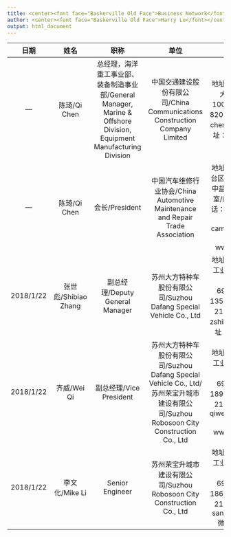 ```yaml
---
title: <center><font face="Baskerville Old Face">Business Network</font></center>
author: <center><font face="Baskerville Old Face">Harry Lu</font></center>
output: html_document
---
```

日期|姓名|职称|单位|详细信息
:---:|:------------:|:------------:|:------------------:|:------------------------------------:
---|陈琦/Qi Chen|总经理，海洋重工事业部、装备制造事业部/General Manager, Marine & Offshore Division, Equipment Manufacturing Division|中国交通建设股份有限公司/China Communications Construction Company Limited|地址：北京市德胜门外大街85号/邮编：100088/电话：010-82016958/电子邮箱：chenqi\@ccccltd.cn/网址：www.ccccltd.cn
---|陈琦/Qi Chen|会长/President|中国汽车维修行业协会/China Automotive Maintenance and Repair Trade Association|地址：中国，北京，丰台区莲花池南里24号，中盐大厦A座8层A805室/邮编：100055/电话：010-63313205/电子邮箱：camra\@vip.sina.com/网址：www.camra.org.cn
2018/1/22|张世彪/Shibiao Zhang|副总经理/Deputy General Manager|苏州大方特种车股份有限公司/Suzhou Dafang Special Vehicle Co., Ltd|地址：苏州高新区浒关工业园浒杨路71号/电话：0512-69202076/手机：13584899118/邮编：215151/电子邮箱：zshibiao\@163.com/网址：www.szdf.com
2018/1/22|齐威/Wei Qi|副总经理/Vice President|苏州大方特种车股份有限公司/Suzhou Dafang Special Vehicle Co., Ltd/苏州荣宝升城市建设有限公司/Suzhou Robosoon City Construction Co., Ltd|地址：苏州高新区浒关工业园浒杨路71号/电话：0512-69202073/手机：18913179578/邮编：215151/电子邮箱：qiwei\@robosoon.com/网址：www.robosoon.com
2018/1/22|李文化/Mike Li|Senior Engineer|苏州荣宝升城市建设有限公司/Suzhou Robosoon City Construction Co., Ltd|地址：苏州高新区浒关工业园浒杨路71号/电话：0512-69200297/手机：18662619945/邮编：215151/电子邮箱：sangaluo\@126.com/微信号：sangaluo